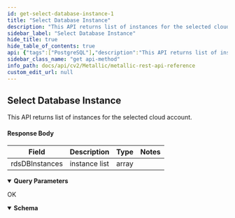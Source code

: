 ```yaml
---
id: get-select-database-instance-1
title: "Select Database Instance"
description: "This API returns list of instances for the selected cloud account."
sidebar_label: "Select Database Instance"
hide_title: true
hide_table_of_contents: true
api: {"tags":["PostgreSQL"],"description":"This API returns list of instances for the selected cloud account.\n\n#### Response Body\n\n| **Field** | **Description** | **Type** | **Notes** |\n| --- | --- | --- | --- |\n| rdsDBInstances | instance list | array |  |","operationId":"GetSelectDatabaseInstance1","parameters":[{"schema":{"type":"integer"},"in":"query","name":"regionId","description":"Id of the region","required":true},{"schema":{"type":"integer"},"in":"query","name":"cloudAccountId","description":"Id of the cloud account","required":true}],"responses":{"200":{"description":"OK","content":{"application/json;charset=utf-8":{"schema":[{"title":"SelectDatabaseInstance","required":["rdsDBInstances"],"type":"object","properties":{"rdsDBInstances":{"type":"array","items":{"title":"RdsDBInstance","required":["allocatedStorage","dbName","regionName","readReplicaSourceDBInstanceIdentifier","availabilityZone","preferredBackupWindow","dbInstanceStatus","secondaryAvailabilityZone","engine","iops","publiclyAccessible","engineVersion","masterUsername","isMultAZ","dbInstanceIdentifier","vpcSecurityGroup","characterSetName","instanceCreateTime","dBInstanceClass","dbSecurityGroup","endPoint","port","licenseModel","preferredMaintenanceWindow","backupRetentionPeriod","dbSubnetGroup","autoMinorVersionUpgrade","latestRestorableTime"],"type":"object","properties":{"allocatedStorage":{"type":"integer","format":"int32"},"dbName":{"type":"string"},"regionName":{"type":"string"},"readReplicaSourceDBInstanceIdentifier":{"type":"string"},"availabilityZone":{"type":"string"},"preferredBackupWindow":{"type":"string"},"dbInstanceStatus":{"type":"string"},"secondaryAvailabilityZone":{"type":"string"},"engine":{"type":"string"},"iops":{"type":"integer","format":"int32"},"publiclyAccessible":{"type":"boolean"},"engineVersion":{"type":"string"},"masterUsername":{"type":"string"},"isMultAZ":{"type":"boolean"},"dbInstanceIdentifier":{"type":"string"},"vpcSecurityGroup":{"type":"string"},"characterSetName":{"type":"string"},"instanceCreateTime":{"type":"integer","format":"int64"},"dBInstanceClass":{"type":"string"},"dbSecurityGroup":{"type":"string"},"endPoint":{"type":"string"},"port":{"type":"integer","format":"int32"},"licenseModel":{"type":"string"},"preferredMaintenanceWindow":{"type":"string"},"backupRetentionPeriod":{"type":"integer","format":"int32"},"dbSubnetGroup":{"type":"string"},"autoMinorVersionUpgrade":{"type":"boolean"},"latestRestorableTime":{"type":"integer","format":"int64"}},"example":{"allocatedStorage":102400,"dbName":"jah-mariadb","regionName":"eastus","readReplicaSourceDBInstanceIdentifier":"","availabilityZone":"eastus","preferredBackupWindow":"","dbInstanceStatus":"Ready","secondaryAvailabilityZone":"","engine":"mysql","iops":-1237422264,"publiclyAccessible":false,"engineVersion":"10.3","masterUsername":"joelhoward","isMultAZ":true,"dbInstanceIdentifier":"mariadb/jah-mariadb","vpcSecurityGroup":"","characterSetName":"","instanceCreateTime":4294967294,"dBInstanceClass":"","dbSecurityGroup":"","endPoint":"jah-mariadb.mariadb.database.azure.com","port":3306,"licenseModel":"","preferredMaintenanceWindow":"","backupRetentionPeriod":7,"dbSubnetGroup":"","autoMinorVersionUpgrade":true,"latestRestorableTime":3056332224}},"description":""}},"example":{"rdsDBInstances":[{"allocatedStorage":102400,"dbName":"jah-mariadb","regionName":"eastus","readReplicaSourceDBInstanceIdentifier":"","availabilityZone":"eastus","preferredBackupWindow":"","dbInstanceStatus":"Ready","secondaryAvailabilityZone":"","engine":"mysql","iops":-1237422264,"publiclyAccessible":false,"engineVersion":"10.3","masterUsername":"joelhoward","isMultAZ":true,"dbInstanceIdentifier":"mariadb/jah-mariadb","vpcSecurityGroup":"","characterSetName":"","instanceCreateTime":4294967294,"dBInstanceClass":"","dbSecurityGroup":"","endPoint":"jah-mariadb.mariadb.database.azure.com","port":3306,"licenseModel":"","preferredMaintenanceWindow":"","backupRetentionPeriod":7,"dbSubnetGroup":"","autoMinorVersionUpgrade":true,"latestRestorableTime":3056332224},{"allocatedStorage":102400,"dbName":"mariadb103","regionName":"eastus","readReplicaSourceDBInstanceIdentifier":"","availabilityZone":"eastus","preferredBackupWindow":"","dbInstanceStatus":"Ready","secondaryAvailabilityZone":"","engine":"mysql","iops":-1237422264,"publiclyAccessible":false,"engineVersion":"10.3","masterUsername":"mariatest","isMultAZ":true,"dbInstanceIdentifier":"mariadb/mariadb103","vpcSecurityGroup":"","characterSetName":"","instanceCreateTime":4294967294,"dBInstanceClass":"","dbSecurityGroup":"","endPoint":"mariadb103.mariadb.database.azure.com","port":3306,"licenseModel":"","preferredMaintenanceWindow":"","backupRetentionPeriod":7,"dbSubnetGroup":"","autoMinorVersionUpgrade":true,"latestRestorableTime":3056332224}]}}],"examples":{"Select Database Instance Postgres":{"value":{"rdsDBInstances":[{"allocatedStorage":51200,"dbName":"pg11servereastus","regionName":"eastus","readReplicaSourceDBInstanceIdentifier":"","availabilityZone":"eastus","preferredBackupWindow":"","dbInstanceStatus":"Ready","secondaryAvailabilityZone":"","engine":"postgresql","iops":-132130768,"publiclyAccessible":true,"engineVersion":"11","masterUsername":"postgres","isMultAZ":true,"dbInstanceIdentifier":"pg11servereastus","vpcSecurityGroup":"","characterSetName":"","instanceCreateTime":2927961440,"dBInstanceClass":"","dbSecurityGroup":"","endPoint":"pg11servereastus.postgres.database.azure.com","port":5432,"licenseModel":"","preferredMaintenanceWindow":"","backupRetentionPeriod":7,"dbSubnetGroup":"","autoMinorVersionUpgrade":true,"latestRestorableTime":3057545024},{"allocatedStorage":51200,"dbName":"jah-pgdb","regionName":"eastus","readReplicaSourceDBInstanceIdentifier":"","availabilityZone":"eastus","preferredBackupWindow":"","dbInstanceStatus":"Ready","secondaryAvailabilityZone":"","engine":"postgresql","iops":-132130768,"publiclyAccessible":true,"engineVersion":"11","masterUsername":"postgres","isMultAZ":true,"dbInstanceIdentifier":"jah-pgdb","vpcSecurityGroup":"","characterSetName":"","instanceCreateTime":2927961440,"dBInstanceClass":"","dbSecurityGroup":"","endPoint":"jah-pgdb.postgres.database.azure.com","port":5432,"licenseModel":"","preferredMaintenanceWindow":"","backupRetentionPeriod":7,"dbSubnetGroup":"","autoMinorVersionUpgrade":true,"latestRestorableTime":3057545024}]}}}}}}},"deprecated":false,"method":"get","path":"/core/azuredb/postgresql/instance","servers":[{"url":"https://api.metallic.io/api/v1","variables":{}}],"security":[{"bearer":[]}],"securitySchemes":{"bearer":{"type":"http","scheme":"bearer"}},"info":{"title":"Metallic REST API Reference","description":"This API documentation covers all the APIs exposed by metallic for all the partner customers as well as standalone customers.\n\n> Invoke Authentication - `/api/v1/authenticate` API using `username` and `password` provided by metallic to obtain `authToken`. All subsequent requests should pass `authToken` obtained as `Bearer token` as part of `Authorization` header.\n\n> Contact Metallic Customer support for any further assistance.\n\n## HTTP Codes\n\nFollowing are the generic HTTP codes returned by APIs. These HTTP codes are not documented again at each API level to improve the overall documentation readability.\n\n| **HTTP Error Code** | **Description** |\n| --- | --- |\n| 200 | OK - Success |\n| 201 | Created - Record created successfully |\n| 204 | Success No Content -Usually returned for DELETE operation response. |\n| 400 | Bad Request - Correct the request and resubmit. |\n| 401 | Unauthorized - Authentication Failed. User credentials are incorrect or authToken is incorrect/expired. |\n| 403 | Forbidden - Logged in user does not have permission to requested API. |\n| 404 | Not Found - No records found matching the request. |\n| 409 | Conflict - In case of business errors where resource can not be created/updated due to conflict. |\n| 429 | Too Many Requests - API invocation quota exceeded. |\n| 500 | Internal Server Error - Unexpected error from server. Something went wrong on server. |","contact":{},"version":"1.0"},"postman":{"name":"Select Database Instance","description":{"content":"This API returns list of instances for the selected cloud account.\n\n#### Response Body\n\n| **Field** | **Description** | **Type** | **Notes** |\n| --- | --- | --- | --- |\n| rdsDBInstances | instance list | array |  |","type":"text/plain"},"url":{"path":["core","azuredb","postgresql","instance"],"host":["{{baseUrl}}"],"query":[{"disabled":false,"description":{"content":"(Required) Id of the region","type":"text/plain"},"key":"regionId","value":""},{"disabled":false,"description":{"content":"(Required) Id of the cloud account","type":"text/plain"},"key":"cloudAccountId","value":""}],"variable":[]},"header":[{"key":"Accept","value":"application/json;charset=utf-8"}],"method":"GET"}}
sidebar_class_name: "get api-method"
info_path: docs/api/cv2/Metallic/metallic-rest-api-reference
custom_edit_url: null
---
```



## Select Database Instance



This API returns list of instances for the selected cloud account.

#### Response Body

| **Field** | **Description** | **Type** | **Notes** |
| --- | --- | --- | --- |
| rdsDBInstances | instance list | array |  |

<details style={{"marginBottom":"1rem"}} data-collapsed={false} open={true}><summary style={{}}><strong>Query Parameters</strong></summary><div><ul><ParamsItem className={"paramsItem"} param={{"schema":{"type":"integer"},"in":"query","name":"regionId","description":"Id of the region","required":true}}></ParamsItem><ParamsItem className={"paramsItem"} param={{"schema":{"type":"integer"},"in":"query","name":"cloudAccountId","description":"Id of the cloud account","required":true}}></ParamsItem></ul></div></details><div><ApiTabs><TabItem label={"200"} value={"200"}><div>

OK

</div><div><MimeTabs schemaType={"response"}><TabItem label={"application/json;charset=utf-8"} value={"application/json;charset=utf-8"}><SchemaTabs><TabItem label={"Schema"} value={"Schema"}><details style={{}} data-collapsed={false} open={true}><summary style={{"textAlign":"left"}}><strong>Schema</strong></summary><div style={{"textAlign":"left","marginLeft":"1rem"}}></div><ul style={{"marginLeft":"1rem"}}></ul></details></TabItem><TabItem label={" Select  Database  Instance  Postgres"} value={" Select  Database  Instance  Postgres"}><ResponseSamples responseExample={"{\n  \"rdsDBInstances\": [\n    {\n      \"allocatedStorage\": 51200,\n      \"dbName\": \"pg11servereastus\",\n      \"regionName\": \"eastus\",\n      \"readReplicaSourceDBInstanceIdentifier\": \"\",\n      \"availabilityZone\": \"eastus\",\n      \"preferredBackupWindow\": \"\",\n      \"dbInstanceStatus\": \"Ready\",\n      \"secondaryAvailabilityZone\": \"\",\n      \"engine\": \"postgresql\",\n      \"iops\": -132130768,\n      \"publiclyAccessible\": true,\n      \"engineVersion\": \"11\",\n      \"masterUsername\": \"postgres\",\n      \"isMultAZ\": true,\n      \"dbInstanceIdentifier\": \"pg11servereastus\",\n      \"vpcSecurityGroup\": \"\",\n      \"characterSetName\": \"\",\n      \"instanceCreateTime\": 2927961440,\n      \"dBInstanceClass\": \"\",\n      \"dbSecurityGroup\": \"\",\n      \"endPoint\": \"pg11servereastus.postgres.database.azure.com\",\n      \"port\": 5432,\n      \"licenseModel\": \"\",\n      \"preferredMaintenanceWindow\": \"\",\n      \"backupRetentionPeriod\": 7,\n      \"dbSubnetGroup\": \"\",\n      \"autoMinorVersionUpgrade\": true,\n      \"latestRestorableTime\": 3057545024\n    },\n    {\n      \"allocatedStorage\": 51200,\n      \"dbName\": \"jah-pgdb\",\n      \"regionName\": \"eastus\",\n      \"readReplicaSourceDBInstanceIdentifier\": \"\",\n      \"availabilityZone\": \"eastus\",\n      \"preferredBackupWindow\": \"\",\n      \"dbInstanceStatus\": \"Ready\",\n      \"secondaryAvailabilityZone\": \"\",\n      \"engine\": \"postgresql\",\n      \"iops\": -132130768,\n      \"publiclyAccessible\": true,\n      \"engineVersion\": \"11\",\n      \"masterUsername\": \"postgres\",\n      \"isMultAZ\": true,\n      \"dbInstanceIdentifier\": \"jah-pgdb\",\n      \"vpcSecurityGroup\": \"\",\n      \"characterSetName\": \"\",\n      \"instanceCreateTime\": 2927961440,\n      \"dBInstanceClass\": \"\",\n      \"dbSecurityGroup\": \"\",\n      \"endPoint\": \"jah-pgdb.postgres.database.azure.com\",\n      \"port\": 5432,\n      \"licenseModel\": \"\",\n      \"preferredMaintenanceWindow\": \"\",\n      \"backupRetentionPeriod\": 7,\n      \"dbSubnetGroup\": \"\",\n      \"autoMinorVersionUpgrade\": true,\n      \"latestRestorableTime\": 3057545024\n    }\n  ]\n}"} language={"shell"}></ResponseSamples></TabItem></SchemaTabs></TabItem></MimeTabs></div></TabItem></ApiTabs></div>
      